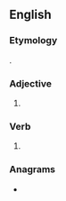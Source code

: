 ==English==

===Etymology===
{{suffix|lean|est|lang=en}}.

===Adjective===
{{head|en|adjective superlative form}}

# {{en-superlative of|lean}}

===Verb===
{{head|en|verb form}}

# {{en-archaic second-person singular of|lean|lang=en}}

===Anagrams===
* {{l|en|lateens}}